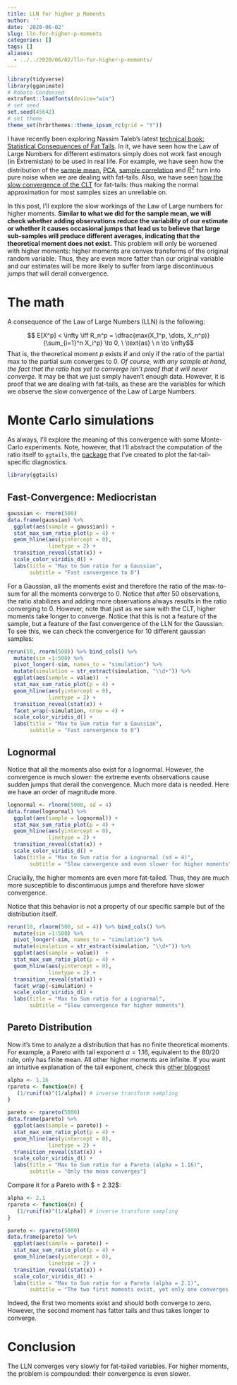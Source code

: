 ```yaml
---
title: LLN for higher p Moments
author: ''
date: '2020-06-02'
slug: lln-for-higher-p-moments
categories: []
tags: []
aliases: 
  - ../../2020/06/02/lln-for-higher-p-moments/
---
```


```r
library(tidyverse)
library(gganimate)
# Roboto-Condensed
extrafont::loadfonts(device="win")
# set seed
set.seed(45642)
# set theme
theme_set(hrbrthemes::theme_ipsum_rc(grid = "Y"))
```

I have recently been exploring Nassim Taleb's latest [technical book: Statistical Consequences of Fat Tails](https://www.researchers.one/media/documents/260-m-Technical%20Incerto%20Vol%201.pdf). In it, we have seen how the Law of Large Numbers for different estimators simply does not work fast enough (in Extremistan) to be used in real life. For example, we have seen how the distribution of the [sample mean](2020-04-17-fat-vs-thin-does-lln-work.html), [PCA](2020-04-27-spurious-pca-under-thick-tails.html), [sample correlation](2020-05-22-correlation-is-not-correlation.html) and [$R^2$](2020-05-26-r-squared-and-fat-tails.html) turn into pure noise when we are dealing with fat-tails. Also, we have seen [how the slow convergence of the CLT](2020-05-30-central-limit-theorem-in-action.html) for fat-tails: thus making the normal approximation for most samples sizes an unreliable on.

In this post, I'll explore the slow workings of the Law of Large numbers for higher moments. **Similar to what we did for the sample mean, we will check whether adding observations reduce the variability of our estimate or whether it causes occasional jumps that lead us to believe that large sub-samples will produce different averages, indicating that the theoretical moment does not exist.** This problem will only be worsened with higher moments: higher moments are convex transforms of the original random variable. Thus, they are even more fatter than our original variable and our estimates will be more likely to suffer from large discontinuous jumps that will derail convergence. 

# The math

A consequence of the Law of Large Numbers (LLN) is the following:

$$ E[X^p] < \infty  \iff R_n^p = \dfrac{max(X_1^p, \dots, X_n^p)}{\sum_{i=1}^n X_i^p} \to 0, \ \text{as} \ n \to \infty$$
That is, the theoretical moment $p$ exists if and only if the ratio of the partial max to the partial sum converges to $0$. *Of course, with any sample at hand, the fact that the ratio has yet to converge isn't proof that it will never converge*. It may be that we just simply haven't enough data. However, it is proof that we are dealing with fat-tails, as these are the variables for which we observe the slow convergence of the Law of Large Numbers.

# Monte Carlo simulations

As always, I'll explore the meaning of this convergence with some Monte-Carlo experiments. Note, however, that I'll abstract the computation of the ratio itself to `ggtails`, the [package](https://github.com/David-Salazar/ggtails) that I've created to plot the fat-tail-specific diagnostics.

```r
library(ggtails)
```

## Fast-Convergence: Mediocristan

```r
gaussian <- rnorm(500) 
data.frame(gaussian) %>% 
  ggplot(aes(sample = gaussian)) +
  stat_max_sum_ratio_plot(p = 4) +
  geom_hline(aes(yintercept = 0),
             linetype = 2) +
  transition_reveal(stat(x)) +
  scale_color_viridis_d() +
  labs(title = "Max to Sum ratio for a Gaussian",
       subtitle = "Fast convergence to 0")
```

For a Gaussian, all the moments exist and therefore the ratio of the max-to-sum for all the moments converge to $0$. Notice that after 50 observations, the ratio stabilizes and adding more observations always results in the ratio converging to 0. However, note that just as we saw with the CLT, higher moments take longer to converge. Notice that this is not a feature of the sample, but a feature of the fast convergence of the LLN for the Gaussian. To see this, we can check the convergence for 10 different gaussian samples:

```r
rerun(10, rnorm(500)) %>% bind_cols() %>% 
  mutate(sim =1:500) %>% 
  pivot_longer(-sim, names_to = "simulation") %>%  
  mutate(simulation = str_extract(simulation, "\\d+")) %>% 
  ggplot(aes(sample = value))  +
  stat_max_sum_ratio_plot(p = 4) +
  geom_hline(aes(yintercept = 0),
             linetype = 2) +
  transition_reveal(stat(x)) +
  facet_wrap(~simulation, nrow = 4) +
  scale_color_viridis_d() +
  labs(title = "Max to Sum ratio for a Gaussian",
       subtitle = "Fast convergence to 0")
```

## Lognormal

Notice that all the moments also exist for a lognormal. However, the convergence is much slower: the extreme events observations cause sudden jumps that derail the convergence. Much more data is needed. Here we have an order of magnitude more. 

```r
lognormal <- rlnorm(5000, sd = 4) 
data.frame(lognormal) %>% 
  ggplot(aes(sample = lognormal)) +
  stat_max_sum_ratio_plot(p = 4) +
  geom_hline(aes(yintercept = 0),
             linetype = 2) +
  transition_reveal(stat(x)) +
  scale_color_viridis_d() +
  labs(title = "Max to Sum ratio for a Lognormal (sd = 4)",
       subtitle = "Slow convergence and even slower for higher moments")
```

Crucially, the higher moments are even more fat-tailed. Thus, they are much more susceptible to discontinuous jumps and therefore have slower convergence. 

Notice that this behavior is not a property of our specific sample but of the distribution itself. 

```r
rerun(10, rlnorm(500, sd = 4)) %>% bind_cols() %>% 
  mutate(sim =1:500) %>% 
  pivot_longer(-sim, names_to = "simulation") %>%  
  mutate(simulation = str_extract(simulation, "\\d+")) %>% 
  ggplot(aes(sample = value))  +
  stat_max_sum_ratio_plot(p = 4) +
  geom_hline(aes(yintercept = 0),
             linetype = 2) +
  transition_reveal(stat(x)) +
  facet_wrap(~simulation) +
  scale_color_viridis_d() +
  labs(title = "Max to Sum ratio for a Lognormal",
       subtitle = "Slow convergence for higher moments")
```

## Pareto Distribution

Now it's time to analyze a distribution that has no finite theoretical moments. For example, a Pareto with tail exponent $\alpha = 1.16$, equivalent to the 80/20 rule, only has finite mean. All other higher moments are infinite. If you want an intuitive explanation of the tail exponent, check this [other blogpost](2020-05-19-understanding-the-tail-exponent.html)

```r
alpha <- 1.16
rpareto <- function(n) {
   (1/runif(n)^(1/alpha)) # inverse transform sampling
}

pareto <- rpareto(5000)
data.frame(pareto) %>% 
  ggplot(aes(sample = pareto)) +
  stat_max_sum_ratio_plot(p = 4) +
  geom_hline(aes(yintercept = 0),
             linetype = 2) +
  transition_reveal(stat(x)) +
  scale_color_viridis_d() +
  labs(title = "Max to Sum ratio for a Pareto (alpha = 1.16)",
       subtitle = "Only the mean converges")
```

Compare it for a Pareto with $ \alpha = 2.32$:

```r
alpha <- 2.1
rpareto <- function(n) {
   (1/runif(n)^(1/alpha)) # inverse transform sampling
}

pareto <- rpareto(5000)
data.frame(pareto) %>% 
  ggplot(aes(sample = pareto)) +
  stat_max_sum_ratio_plot(p = 4) +
  geom_hline(aes(yintercept = 0),
             linetype = 2) +
  transition_reveal(stat(x)) +
  scale_color_viridis_d() +
  labs(title = "Max to Sum ratio for a Pareto (alpha = 2.1)",
       subtitle = "The two first moments exist, yet only one converges. Second moment has alpha = 1.05")
```

Indeed, the first two moments exist and should both converge to zero. However, the second moment has fatter tails and thus takes longer to converge.

# Conclusion

The LLN converges very slowly for fat-tailed variables. For higher moments, the problem is compounded: their convergence is even slower. 
